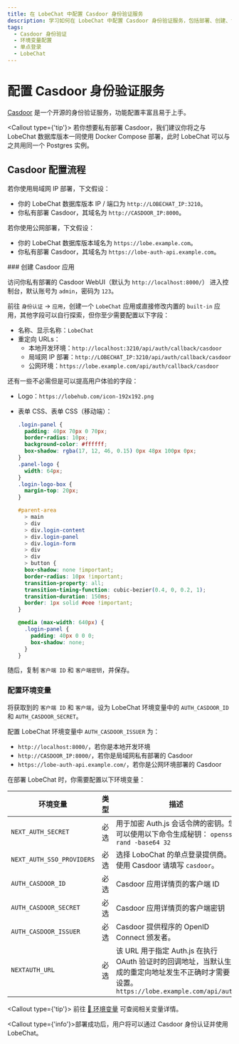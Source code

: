 ```yaml
---
title: 在 LobeChat 中配置 Casdoor 身份验证服务
description: 学习如何在 LobeChat 中配置 Casdoor 身份验证服务，包括部署、创建、设置权限和环境变量。
tags:
  - Casdoor 身份验证
  - 环境变量配置
  - 单点登录
  - LobeChat
---
```


# 配置 Casdoor 身份验证服务

[Casdoor](https://github.com/casdoor/casdoor) 是一个开源的身份验证服务，功能配置丰富且易于上手。

<Callout type={'tip'}>
  若你想要私有部署 Casdoor，我们建议你将之与 LobeChat 数据库版本一同使用 Docker Compose 部署，此时
  LobeChat 可以与之共用同一个 Postgres 实例。
</Callout>

## Casdoor 配置流程

若你使用局域网 IP 部署，下文假设：

- 你的 LobeChat 数据库版本 IP / 端口为 `http://LOBECHAT_IP:3210`。
- 你私有部署 Casdoor，其域名为 `http://CASDOOR_IP:8000`。

若你使用公网部署，下文假设：

- 你的 LobeChat 数据库版本域名为 `https://lobe.example.com`。
- 你私有部署 Casdoor，其域名为 `https://lobe-auth-api.example.com`。

<Steps>
  ### 创建 Casdoor 应用

访问你私有部署的 Casdoor WebUI（默认为 `http://localhost:8000/`） 进入控制台，默认账号为 `admin`，密码为 `123`。

前往 `身份认证` -> `应用`，创建一个 `LobeChat` 应用或直接修改内置的 `built-in` 应用，其他字段可以自行探索，但你至少需要配置以下字段：

- 名称、显示名称：`LobeChat`
- 重定向 URLs：
  - 本地开发环境：`http://localhost:3210/api/auth/callback/casdoor`
  - 局域网 IP 部署：`http://LOBECHAT_IP:3210/api/auth/callback/casdoor`
  - 公网环境：`https://lobe.example.com/api/auth/callback/casdoor`

还有一些不必需但是可以提高用户体验的字段：

- Logo：`https://lobehub.com/icon-192x192.png`
- 表单 CSS、表单 CSS（移动端）：

  ```css
  .login-panel {
    padding: 40px 70px 0 70px;
    border-radius: 10px;
    background-color: #ffffff;
    box-shadow: rgba(17, 12, 46, 0.15) 0px 48px 100px 0px;
  }
  .panel-logo {
    width: 64px;
  }
  .login-logo-box {
    margin-top: 20px;
  }

  #parent-area
    > main
    > div
    > div.login-content
    > div.login-panel
    > div.login-form
    > div
    > div
    > button {
    box-shadow: none !important;
    border-radius: 10px !important;
    transition-property: all;
    transition-timing-function: cubic-bezier(0.4, 0, 0.2, 1);
    transition-duration: 150ms;
    border: 1px solid #eee !important;
  }

  @media (max-width: 640px) {
    .login-panel {
      padding: 40px 0 0 0;
      box-shadow: none;
    }
  }
  ```

随后，复制 `客户端 ID` 和 `客户端密钥`，并保存。

### 配置环境变量

将获取到的 `客户端 ID` 和 `客户端`，设为 LobeChat 环境变量中的 `AUTH_CASDOOR_ID` 和 `AUTH_CASDOOR_SECRET`。

配置 LobeChat 环境变量中 `AUTH_CASDOOR_ISSUER` 为：

- `http://localhost:8000/`，若你是本地开发环境
- `http://CASDOOR_IP:8000/`，若你是局域网私有部署的 Casdoor
- `https://lobe-auth-api.example.com/`，若你是公网环境部署的 Casdoor

在部署 LobeChat 时，你需要配置以下环境变量：

| 环境变量 | 类型 | 描述 |
| --- | --- | --- |
| `NEXT_AUTH_SECRET` | 必选 | 用于加密 Auth.js 会话令牌的密钥。您可以使用以下命令生成秘钥： `openssl rand -base64 32` |
| `NEXT_AUTH_SSO_PROVIDERS` | 必选 | 选择 LoboChat 的单点登录提供商。使用 Casdoor 请填写 `casdoor`。 |
| `AUTH_CASDOOR_ID` | 必选 | Casdoor 应用详情页的客户端 ID |
| `AUTH_CASDOOR_SECRET` | 必选 | Casdoor 应用详情页的客户端密钥 |
| `AUTH_CASDOOR_ISSUER` | 必选 | Casdoor 提供程序的 OpenID Connect 颁发者。 |
| `NEXTAUTH_URL` | 必选 | 该 URL 用于指定 Auth.js 在执行 OAuth 验证时的回调地址，当默认生成的重定向地址发生不正确时才需要设置。`https://lobe.example.com/api/auth` |

  <Callout type={'tip'}>
    前往 [📘 环境变量](/zh/docs/self-hosting/environment-variables/auth#casdoor) 可查阅相关变量详情。
 
</Callout>
</Steps>

<Callout type={'info'}>部署成功后，用户将可以通过 Casdoor 身份认证并使用 LobeChat。</Callout>
